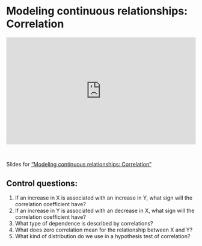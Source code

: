 # Modeling continuous relationships: Correlation

::: {style="padding:56.25% 0 0 0;position:relative;"}
<iframe src="https://player.vimeo.com/video/1067344770?badge=0&amp;autopause=0&amp;player_id=0&amp;app_id=58479" frameborder="0" allow="autoplay; fullscreen; picture-in-picture; clipboard-write; encrypted-media" style="position:absolute;top:0;left:0;width:100%;height:100%;" title="Modeling continous relationships: Correlation">

</iframe>
:::

```{=html}
<script src="https://player.vimeo.com/api/player.js"></script>
```

<br>

Slides for ["Modeling continuous relationships: Correlation"](video-pdfs/5/modeling_continuous_relationships_correlation.pdf)

## Control questions:

1.  If an increase in X is associated with an increase in Y, what sign will the correlation coefficient have?
2.  If an increase in Y is associated with an decrease in X, what sign will the correlation coefficient have?
3.  What type of dependence is described by correlations?
4.  What does zero correlation mean for the relationship between X and Y?
5.  What kind of distribution do we use in a hypothesis test of correlation?
